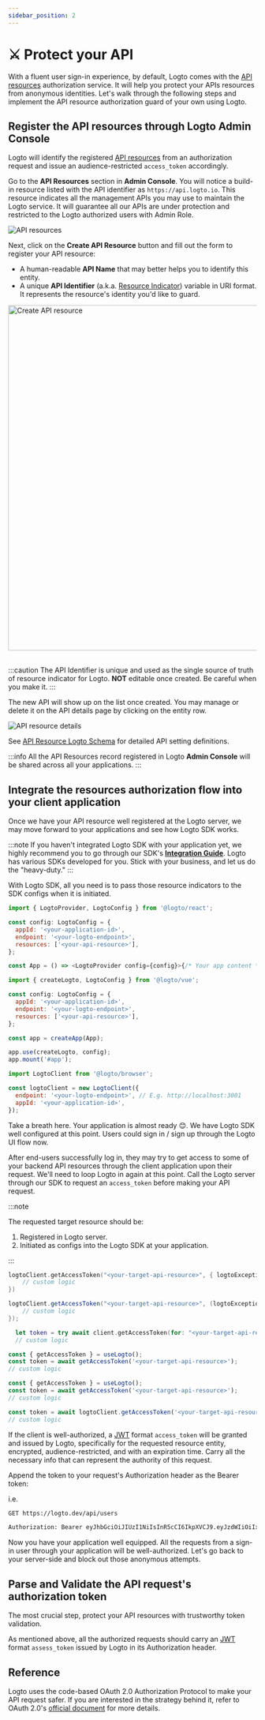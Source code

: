 ```yaml
---
sidebar_position: 2
---
```




# ⚔️ Protect your API

With a fluent user sign-in experience, by default, Logto comes with the [API resources](../../references/resources/README.md) authorization service. It will help you protect your APIs resources from anonymous identities. Let's walk through the following steps and implement the API resource authorization guard of your own using Logto.

## Register the API resources through Logto **Admin Console**

Logto will identify the registered [API resources](../../references/resources/README.md) from an authorization request and issue an audience-restricted `access_token` accordingly.

Go to the **API Resources** section in **Admin Console**. You will notice a build-in resource listed with the API identifier as `https://api.logto.io`. This resource indicates all the management APIs you may use to maintain the Logto service. It will guarantee all our APIs are under protection and restricted to the Logto authorized users with Admin Role.

![API resources](./assets/api-resources.png)

Next, click on the **Create API Resource** button and fill out the form to register your API resource:

- A human-readable **API Name** that may better helps you to identify this entity.
- A unique **API Identifier** (a.k.a. [Resource Indicator](../../references/resources/README.md#resource-indicator)) variable in URI format. It represents the resource's identity you'd like to guard.

<img src={CreateApiResource} alt="Create API resource" width="700px" />
<br />
<br />

:::caution
The API Identifier is unique and used as the single source of truth of resource indicator for Logto. **NOT** editable once created. Be careful when you make it.
:::

The new API will show up on the list once created. You may manage or delete it on the API details page by clicking on the entity row.

![API resource details](./assets/api-resource-details.png)

See [API Resource Logto Schema](../../references/resources/README.md#logto-api-resource-schema) for detailed API setting definitions.

:::info
All the API Resources record registered in Logto **Admin Console** will be shared across all your applications.
:::

## Integrate the resources authorization flow into your client application

Once we have your API resource well registered at the Logto server, we may move forward to your applications and see how Logto SDK works.

:::note
If you haven't integrated Logto SDK with your application yet, we highly recommend you to go through our SDK's [**Integration Guide**](../integrate-logto/README.md). Logto has various SDKs developed for you. Stick with your business, and let us do the "heavy-duty."
:::

With Logto SDK, all you need is to pass those resource indicators to the SDK configs when it is initiated.

<Tabs>

<TabItem value="kotlin" label="Kotlin">

<KotlinSetupCode />

</TabItem>

<TabItem value="java" label="Java">

<JavaSetupCode />

</TabItem>

<TabItem value="react" label="React">

```js
import { LogtoProvider, LogtoConfig } from '@logto/react';

const config: LogtoConfig = {
  appId: '<your-application-id>',
  endpoint: '<your-logto-endpoint>',
  resources: ['<your-api-resource>'],
};

const App = () => <LogtoProvider config={config}>{/* Your app content */}</LogtoProvider>;
```

</TabItem>
<TabItem value="vue" label="Vue">

```js
import { createLogto, LogtoConfig } from '@logto/vue';

const config: LogtoConfig = {
  appId: '<your-application-id>',
  endpoint: '<your-logto-endpoint>',
  resources: ['<your-api-resource>'],
};

const app = createApp(App);

app.use(createLogto, config);
app.mount('#app');
```

</TabItem>
<TabItem value="js" label="VanillaJs">

```js
import LogtoClient from '@logto/browser';

const logtoClient = new LogtoClient({
  endpoint: '<your-logto-endpoint>', // E.g. http://localhost:3001
  appId: '<your-application-id>',
});
```

</TabItem>
</Tabs>

Take a breath here. Your application is almost ready 😊. We have Logto SDK well configured at this point. Users could sign in / sign up through the Logto UI flow now.

After end-users successfully log in, they may try to get access to some of your backend API resources through the client application upon their request. We'll need to loop Logto in again at this point. Call the Logto server through our SDK to request an `access_token` before making your API request.

:::note

The requested target resource should be:

1. Registered in Logto server.
2. Initiated as configs into the Logto SDK at your application.

:::

<Tabs>
<TabItem value="kotlin" label="Kotlin">

```kotlin
logtoClient.getAccessToken("<your-target-api-resource>", { logtoException, accessToken ->
    // custom logic
})
```

</TabItem>
<TabItem value="java" label="Java">

```java
logtoClient.getAccessToken("<your-target-api-resource>", (logtoException, accessToken) -> {
    // custom logic
});
```

</TabItem>
<TabItem value="swift" label="Swift">

```swift
  let token = try await client.getAccessToken(for: "<your-target-api-resource>")
  // custom logic
```

</TabItem>
<TabItem value="react" label="React">

```js
const { getAccessToken } = useLogto();
const token = await getAccessToken('<your-target-api-resource>');
// custom logic
```

</TabItem>

<TabItem value="vue" label="Vue">

```js
const { getAccessToken } = useLogto();
const token = await getAccessToken('<your-target-api-resource>');
// custom logic
```

</TabItem>

<TabItem value="js" label="VanillaJs">

```js
const token = await logtoClient.getAccessToken('<your-target-api-resource>');
// custom logic
```

</TabItem>

</Tabs>

If the client is well-authorized, a [JWT](https://datatracker.ietf.org/doc/html/rfc7519) format `access_token` will be granted and issued by Logto, specifically for the requested resource entity, encrypted, audience-restricted, and with an expiration time. Carry all the necessary info that can represent the authority of this request.

Append the token to your request's Authorization header as the Bearer token:

i.e.

```bash
GET https://logto.dev/api/users

Authorization: Bearer eyJhbGciOiJIUzI1NiIsInR5cCI6IkpXVCJ9.eyJzdWIiOiIxMjM0NTY3ODkwIiwiYXVkIjoiaHR0cHM6Ly9sb2d0by5kZXYvYXBpL3VzZXJzIiwiaXNzIjoiaHR0cHM6Ly9sb2d0by5kZXYvb2lkYyIsIm5hbWUiOiJKb2huIERvZSIsImlhdCI6MTUxNjIzOTAyMiwiZXhwIjoxNTE2MzI1NDIyfQ.PjIJl00YNC84EPNYLEdpEEAdAxqhekCYhFEckvRokek

```

Now you have your application well equipped. All the requests from a sign-in user through your application will be well-authorized. Let's go back to your server-side and block out those anonymous attempts.

## Parse and Validate the API request's authorization token

The most crucial step, protect your API resources with trustworthy token validation.

As mentioned above, all the authorized requests should carry an [JWT](https://datatracker.ietf.org/doc/html/rfc7519) format `assess_token` issued by Logto in its Authorization header.

<SecretKey />

<TokenExtract />

<TokenValidation />

## Reference

Logto uses the code-based OAuth 2.0 Authorization Protocol to make your API request safer. If you are interested in the strategy behind it, refer to OAuth 2.0's [official document](https://datatracker.ietf.org/doc/html/rfc6749#section-1.3.1) for more details.
